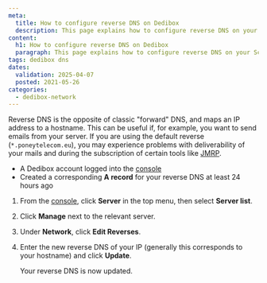 ```yaml
---
meta:
  title: How to configure reverse DNS on Dedibox
  description: This page explains how to configure reverse DNS on your Scaleway Dedibox server
content:
  h1: How to configure reverse DNS on Dedibox
  paragraph: This page explains how to configure reverse DNS on your Scaleway Dedibox server
tags: dedibox dns
dates:
  validation: 2025-04-07
  posted: 2021-05-26
categories:
  - dedibox-network
---
```



Reverse DNS is the opposite of classic "forward" DNS, and maps an IP address to a hostname. This can be useful if, for example, you want to send emails from your server. If you are using the default reverse (`*.poneytelecom.eu`), you may experience problems with deliverability of your mails and during the subscription of certain tools like [JMRP](https://postmaster.live.com/snds/JMRP.aspx).

<Macro id="requirements" />

- A Dedibox account logged into the [console](https://console.online.net)
- Created a corresponding **A record** for your reverse DNS at least 24 hours ago

1. From the [console](https://console.online.net), click **Server** in the top menu, then select **Server list**.
    <Lightbox src={image} alt="" />
2. Click **Manage** next to the relevant server.
3. Under **Network**, click **Edit Reverses**.
    <Lightbox src={image2} alt="" />
4. Enter the new reverse DNS of your IP (generally this corresponds to your hostname) and click **Update**.
    <Lightbox src={image3} alt="" />

    Your reverse DNS is now updated.


